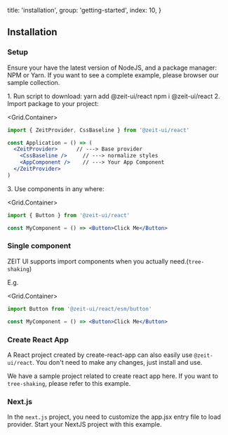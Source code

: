 
  title: 'installation',
  group: 'getting-started',
  index: 10,
}

## Installation

### Setup

Ensure your have the latest version of <Link href="https://nodejs.org/en/download/">NodeJS</Link>,
and a package manager: <Link target="_blank" rel="nofollow" href="https://www.npmjs.com/">NPM</Link> or <Link target="_blank" rel="nofollow" href="https://yarnpkg.com/">Yarn</Link>.
If you want to see a complete example, please browser our <Link target="_blank" color rel="nofollow" href="https://github.com/zeit-ui/react/tree/master/examples">sample collection</Link>.

<Spacer y={1} />
<Dot type="success" /> 1. Run script to download:
<Spacer y={.8} />
<Tabs initialValue="yarn" hideDivider>
  <Tabs.Item label="Yarn" value="yarn">
    <Snippet width="400px">yarn add @zeit-ui/react</Snippet>
  </Tabs.Item>
  <Tabs.Item label="Npm" value="npm">
    <Snippet width="400px">npm i @zeit-ui/react</Snippet>
  </Tabs.Item>
</Tabs>
<Spacer y={1.5} />
<Dot type="success" /> 2. Import package to your project:

<Grid.Container>
<Grid xs={24} sm={16}>

```jsx
import { ZeitProvider, CssBaseline } from '@zeit-ui/react'

const Application = () => (
  <ZeitProvider>      // ---> Base provider
    <CssBaseline />     // ---> normalize styles
    <AppComponent />    // ---> Your App Component
  </ZeitProvider>
)
```

</Grid>
</Grid.Container>
<Spacer y={.5} />
<Dot type="success" /> 3. Use components in any where:

<Grid.Container>
<Grid xs={24} sm={16}>

```jsx
import { Button } from '@zeit-ui/react'

const MyComponent = () => <Button>Click Me</Button>
```

</Grid>
</Grid.Container>

<Spacer y={1.5} />

### Single component

ZEIT UI supports import components when you actually need.(`tree-shaking`)

E.g.

<Grid.Container>
<Grid xs={24} sm={16}>

```jsx
import Button from '@zeit-ui/react/esm/button'

const MyComponent = () => <Button>Click Me</Button>
```

</Grid>
</Grid.Container>

<Spacer y={1.5} />

### Create React App

A React project created by <Link color target="_blank" rel="nofollow" href="https://github.com/facebook/create-react-app">create-react-app</Link> can
also easily use `@zeit-ui/react`. You don't need to make any changes, just install and use.

We have <Link target="_blank" color rel="nofollow" href="https://github.com/zeit-ui/react-getting-started">a
sample project related to create react app here</Link>. If you want to `tree-shaking`,
please refer to <Link target="_blank" color rel="nofollow" href="https://github.com/zeit-ui/react/blob/master/examples/tree-shaking-create-react-app/README.md">this example</Link>.

<Spacer y={2.5} />

### Next.js

In the `next.js` project, you need to customize the <Link target="_blank" color rel="nofollow" href="https://nextjs.org/docs/advanced-features/custom-app">app.jsx</Link> entry file to load provider.
Start your NextJS project with <Link target="_blank" color rel="nofollow" href="https://github.com/zeit-ui/react/blob/master/examples/create-next-app/README.md">this example</Link>.

